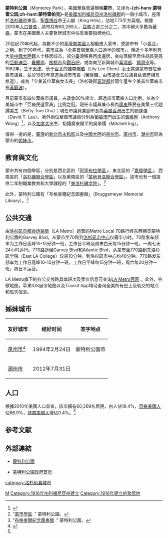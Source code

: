 {{noteTA
|T=zh-hans:蒙特雷帕克;zh-hant:蒙特利公園;
|1=zh-hans:蒙特雷帕克;zh-hant:蒙特利公園;
}}
{{Infobox settlement
| name                    = 蒙市
| native_name             = {{lang|en|Monterey Park}}
| official_name           = 蒙特雷帕克市<br>{{lang|en|City of Monterey Park}}
| settlement_type         = [[加利福尼亚州市镇列表|市]]
|image_skyline            = Monterey Park January 2013 002.jpg
|imagesize                = 
|image_caption            = 大西洋林荫道 (Atlantic Boulevard) 街景
|image_flag               = 
|image_seal               = Seal of Monterrey Park, California.jpg
|image_map                = LA County Incorporated Areas Monterey Park highlighted.svg
|mapsize                  = 250x200px
|map_caption              = 在[[洛杉矶县|洛杉矶县]]的位置
|image_map1               = 
|mapsize1                 = 
|map_caption1             = 
| pushpin_map = USA
| pushpin_map_caption = 在美国的位置
| pushpin_relief = 1
|coordinates              = {{coord|34|2|57|N|118|8|8|W|region:US-CA|display=inline,title}}
|subdivision_type         = 国家
|subdivision_name         = {{USA}}
|subdivision_type1        = 州
|subdivision_name1        = {{flag|California|size=23px}}
|subdivision_type2        = 县
|subdivision_name2        = {{flagicon image|Flag of Los Angeles County, California.svg|size=23px}} [[洛杉矶县|洛杉矶县]]
|established_title        = 建市
|established_date         = 1916年5月29日<ref>{{cite web
 |url         = http://www.calafco.org/docs/Cities_by_incorp_date.doc
 |title       = California Cities by Incorporation Date
 |format      = Word
 |publisher   = California Association of Local Agency Formation Commissions
 |accessdate  = August 25, 2014
 |deadurl     = yes
 |archiveurl  = https://web.archive.org/web/20131017052413/http://www.calafco.org/docs/Cities_by_incorp_date.doc
 |archivedate = October 17, 2013
}}</ref>

<!-- Area ----------------->
| unit_pref               = Imperial
| area_footnotes          = <ref name="CenPopGazetteer2016">{{cite web|title=2016 U.S. Gazetteer Files|url=https://www2.census.gov/geo/docs/maps-data/data/gazetteer/2016_Gazetteer/2016_gaz_place_06.txt|publisher=United States Census Bureau|accessdate=Jun 28, 2017|archive-date=2017-08-24|archive-url=https://web.archive.org/web/20170824204411/https://www2.census.gov/geo/docs/maps-data/data/gazetteer/2016_Gazetteer/2016_gaz_place_06.txt|dead-url=no}}</ref>
| area_total_sq_mi        = 7.73
| area_land_sq_mi         = 7.67
| area_water_sq_mi        = 0.06
| area_total_km2          = 20.02
| area_land_km2           = 19.86
| area_water_km2          = 0.16
| area_water_percent      = 0.79
| area_note               = 
|area_urban_km2           = 
|area_urban_sq_mi         = 
|elevation_footnotes      = <ref>{{Cite GNIS|1652753|Monterey Park|accessdate=October 16, 2014}}</ref>
|elevation_ft             = 384
|elevation_m              = 117
<!-- Population ----------->
|population_as_of         = [[2010_United_States_Census|2010]]
|population_footnotes     = <ref name=quif>{{cite web|url=http://quickfacts.census.gov/qfd/states/06/0648914.html|title=Monterey Park (city) QuickFacts|publisher=[[United_States_Census_Bureau|United States Census Bureau]]|accessdate=March 19, 2015|archive-url=https://web.archive.org/web/20150323002955/http://quickfacts.census.gov/qfd/states/06/0648914.html|archive-date=March 23, 2015|dead-url=yes}}</ref>
|population_total         = 60269
|pop_est_as_of            = 2016
|population_est           = 61085
|population_density_sq_mi = 7962.84
|population_metro         = 
|timezone                 = [[太平洋时区|PST]]
|utc_offset               = -8
|timezone_DST             = PDT
|utc_offset_DST           = -7
|postal_code              = 91754-91756
|area_code                = 323, 626
|website                  = {{URL|www.montereypark.ca.gov}}
|footnotes                = 
}}

'''蒙特利公園'''（Monterey Park），美國華裔普遍簡稱'''蒙市'''，又译为'''-{zh-hans:蒙特雷公园;zh-hant:蒙特雷帕克}-'''是[[美國|美國]][[加利福尼亞州|加利福尼亞州]][[洛杉磯郡|洛杉磯郡]]的一個小城市，座落於[[洛杉磯市|洛杉磯市]]東面，[[聖蓋博谷|聖蓋博谷]]帝王山腳（King Hills），佔地7.73平方英哩。根據2010年[[人口普查|人口普查]]，該市共有60,269人，[[亞裔美國人|亞裔]]占逾三分之二，其中絕大多數為[[華裔美國人|華裔]]。蒙市在美國華人主要聚居城市中佔有重要指標地位。

20世纪70年代起，為數不少的[[臺灣裔美國人|臺灣裔美國人]]相繼遷入蒙市，使該市有「小[[臺北|臺北]]」之稱。到了90年代，蒙市成為「全美首個華裔人口過半的城市」。晚近十多年則有大量[[中國大陸|中國大陸]]籍人士移居該市，部分臺灣移民再度遷居，東向落腳至居住品質更高的[[亞凱迪亞|亞凱迪亞]]、[[羅蘭崗|羅蘭崗]]、[[核桃市|核桃市]]及[[鑽石吧|鑽石吧]]，或南向至新興城市[[喜瑞都|喜瑞都]]、[[爾灣市|爾灣市]]等。1982年，生于[[天津|天津]]、长于[[台北|台北]]的[[陳李琬若|陳李琬若]]（Lily Lee Chen）女士當選蒙市首位華裔市議員，並於1983年當選為該市市長（榮譽職，由市議會五位議員依資歷相互推選），成為「全美首位華裔女市長」（洛杉磯郡[[喜瑞都|喜瑞都]]於同年產生全美首位華裔市長[[黃錦波|黃錦波]]）。

目前蒙市有四位華裔市議員，占議會80%席次，超過該市華裔人口比例，並為全美城市中「亞裔民選官員」比例之冠。現任市議員兼市長為[[廣東|廣東]]移民在美第三代趙譚美生（Betty Tom Chu）；現任市議員兼副市長為[[英屬香港|英屬香港]]出生的劉達強（David T. Lau）。另外兩位華裔市議員分別為[[葡屬澳門|葡屬澳門]]出生的[[黃維剛|黃維剛]]（Anthony Wong）<ref name="">{{cite news
|publisher=[[澳廣視|澳廣視]]
|work=即時新聞
|date=2010年2月21日 19:32:43(UTC+8)。
|title=蒙特利公園市首位澳人市長訪澳
|url=http://www.tdm.com.mo/c_radio/news/index.php?id=110519
|accessdate=2010年2月21日
|archive-date=2016年3月8日
|archive-url=https://web.archive.org/web/20160308062444/http://www.tdm.com.mo/c_radio/news/index.php?id=110519
|dead-url=no
}}</ref>，以及[[加拿大|加拿大]]出生、祖籍廣東開平的吳學儒（Mitchell Ing）。

值得一提的是，[[臺灣|臺灣]]的[[新北市|新北市]][[永和區|永和區]]以及[[中國大陸|中國大陸]]的[[泉州市|泉州市]]、[[廣州市|廣州市]]、[[潮州市|潮州市]]同為蒙市的[[姐妹市|姐妹市]]。

== 教育與文化 ==
蒙市共有四個學區，分別是西北區的「[[阿罕布拉學區|阿罕布拉學區]]」、東北區的「[[嘉偉學區|嘉偉學區]]」、西南區的「[[洛杉磯聯合學區|洛杉磯聯合學區]]」以及東南區的「[[蒙地貝洛聯合學區|蒙地貝洛聯合學區]]」。該市也有一個提供二年制職業教育和大學課程的「[[東洛杉磯学院|東洛杉磯学院]]」。<ref>"[http://www.ci.monterey-park.ca.us/index.aspx?page=1076 蒙市學區] {{webarchive|url=https://web.archive.org/web/20100629013116/http://www.ci.monterey-park.ca.us/index.aspx?page=1076 |date=2010-06-29 }}." 蒙特利公園。</ref>

此外，蒙特利公園有「布格麥爾紀念圖書館」（Bruggemeyer Memorial Library）。<ref>"[http://www.ci.monterey-park.ca.us/index.aspx?page=1067 布格麥爾紀念圖書館] {{webarchive|url=https://web.archive.org/web/20100704152116/http://www.ci.monterey-park.ca.us/index.aspx?page=1067 |date=2010-07-04 }}." 蒙特利公園。</ref>

== 公共交通 ==
由[[洛杉矶县都会运输局|洛杉矶县都会运输局]]（LA Metro）运营的Metro Local 70路行经东西横贯蒙特利公園的Garvey Blvd，从蒙市坐70路到[[洛杉矶市中心|洛杉矶市中心]]仅需半小时。70路发车频率为工作日高峰10-15分钟一班，工作日平峰及周末白天每15分钟一班，一周七天24小时运行。770路途经Garvey Blvd和Atlantic Blvd，从蒙市坐770路到东洛杉矶学院（East LA College）仅需10分钟，到洛杉矶市中心约40分钟。770路发车频率为工作日高峰10-15分钟一班，工作日平峰每15分钟一班，周六每20分钟一班，周日不运营。

LA Metro旗下的各公交线路具体班次及票价信息可查询[https://www.metro.net/ LA Metro官网] {{Wayback|url=https://www.metro.net/ |date=20101205071821 }}。此外，谷歌地图，苹果IOS自带地图以及Transit App均可查询全美所有巴士及轨交的站点和班次信息。

== 姊妹城市 ==
{| class="wikitable" 
|-
!友好城市
!结好时间
!签字地点
|-
|{{flag|China}}[[泉州市|泉州市]]<ref> {{cite web |url=http://www.fjfao.gov.cn/index/noDateCategory?id=51 |title=福建省与国外友城关系一览表 |accessdate=2008-03-05 |publisher=福建省人民政府外事办公室 |language=zh-hans |deadurl=yes |archiveurl=https://web.archive.org/web/20080316044036/http://www.fjfao.gov.cn/index/noDateCategory?id=51 |archivedate=2008-03-16 }}</ref>
|1994年2月24日
|蒙特利公園市
|-
|{{flag|China}}[[潮州市|潮州市]]
|2012年7月31日
|
|}

== 人口 ==
根據2010年美國人口普查，該市擁有60,269名居民，白人佔19.4%，[[亞裔美國人|亞裔美國人]]佔66.9%，[[非裔美國人|非裔美國人]]僅佔0.4%。<ref name=quif></ref>

==参考文献==
{{reflist}}

== 外部連結 ==
{{Commons cat|Monterey Park, California}}
* {{zh icon}}[https://web.archive.org/web/20100301192551/http://www.ci.monterey-park.ca.us/index.aspx?page=1045 蒙特利公園]
* {{en icon}}[http://www.montereypark.ca.gov/ 蒙特利公園政府首页] {{Wayback|url=http://www.montereypark.ca.gov/ |date=20210506130656 }}

{{蒙特利公園}}
{{洛杉磯縣 (加利福尼亞州)}}

[[Category:洛杉矶县|M]]
[[category:洛杉矶县城市|category:洛杉矶县城市]]
[[Category:1916年加利福尼亞州建立|Category:1916年加利福尼亞州建立]]
[[Category:1916年建立的聚居地|Category:1916年建立的聚居地]]